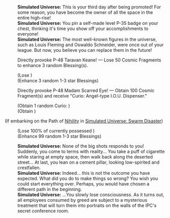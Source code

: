 {{Dialogue Start}}
:'''Simulated Universe:''' This is your third day after being promoted! For some reason, you have become the owner of all the space in the entire high-rise!
:'''Simulated Universe:''' You pin a self-made level P-35 badge on your chest, thinking it's time you show off your accomplishments to everyone!
:'''Simulated Universe:''' The most well-known figures in the universe, such as Louis Fleming and Oswaldo Schneider, were once out of your league. But now, you believe you can replace them in the future!
:{{DIcon|Star}} Directly provoke P-48 Taravan Keane! &mdash; Lose 50 Cosmic Fragments to enhance 3 random Blessing(s).
:;(Lose {{Item|Cosmic Fragment|20|x=50}})
:;(Enhance 3 random 1-3 star Blessings)
:{{DIcon|Star}} Directly provoke P-48 Madam Scarred Eye! &mdash; Obtain 100 Cosmic Fragment(s) and receive "Curio: Angel-type I.O.U. Dispenser."
:;(Obtain 1 random Curio&colon; {{Item|Angel-type I.O.U. Dispenser|20|type=Curio}})
:;(Obtain {{Item|Cosmic Fragment|20|x=100}})
;(If embarking on the Path of [[Simulated Universe: Swarm Disaster/Paths#Nihility|Nihility]] in [[Simulated Universe: Swarm Disaster]])
:{{SU Special Dialogue|Nihility|You look at the emptiness all around you.|You wield unlimited power! But your hands remain empty. Lose all Cosmic Fragments and enhance all Blessings.}}
:;(Lose 100% of currently possessed {{Item|Cosmic Fragment|20}})
:;(Enhance 99 random 1-3 star Blessings)
:'''Simulated Universe:''' None of the big shots responds to you! Suddenly, you come to terms with reality... You take a puff of cigarette while staring at empty space, then walk back along the deserted street... At last, you lean on a cement pillar, looking low-spirited and crestfallen.
:'''Simulated Universe:''' Indeed... this is not the outcome you have expected. What did you do to make things so wrong? You wish you could start everything over. Perhaps, you would have chosen a different path in the beginning.
:'''Simulated Universe:''' ...You slowly lose consciousness. As it turns out, all employees consumed by greed are subject to a mysterious treatment that will turn them into portraits on the walls of the IPC's secret conference room.
{{Dialogue End}}